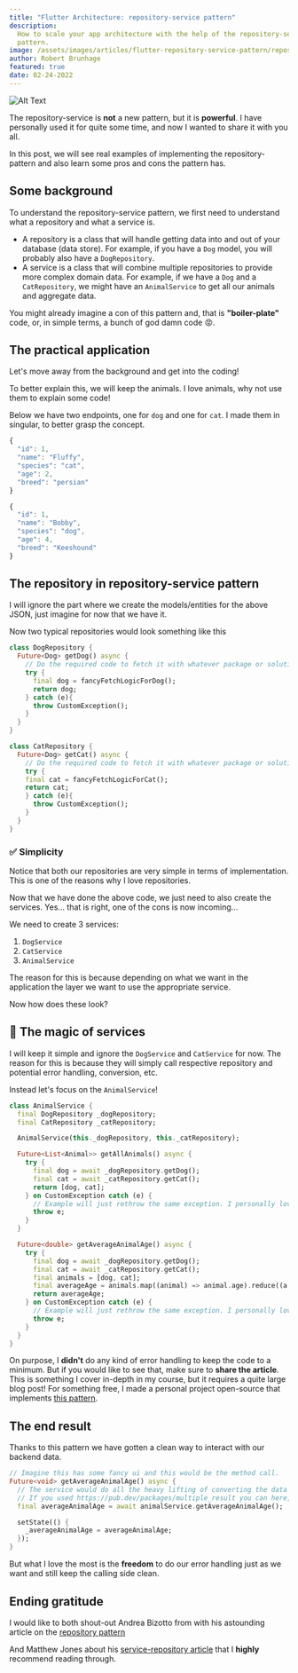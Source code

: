 ```yaml
---
title: "Flutter Architecture: repository-service pattern"
description:
  How to scale your app architecture with the help of the repository-service
  pattern.
image: /assets/images/articles/flutter-repository-service-pattern/repository-service-pattern.webp
author: Robert Brunhage
featured: true
date: 02-24-2022
---
```



![Alt Text](/assets/images/articles/flutter-repository-service-pattern/repository-service-pattern.webp)

The repository-service is **not** a new pattern, but it is **powerful**. I have
personally used it for quite some time, and now I wanted to share it with you
all.

In this post, we will see real examples of implementing the repository-pattern
and also learn some pros and cons the pattern has.

## Some background

To understand the repository-service pattern, we first need to understand what a
repository and what a service is.

- A repository is a class that will handle getting data into and out of your
  database (data store). For example, if you have a `Dog` model, you will
  probably also have a `DogRepository`.
- A service is a class that will combine multiple repositories to provide more
  complex domain data. For example, if we have a `Dog` and a `CatRepository`, we
  might have an `AnimalService` to get all our animals and aggregate data.

You might already imagine a con of this pattern and, that is **"boiler-plate"**
code, or, in simple terms, a bunch of god damn code 😡.

## The practical application

Let's move away from the background and get into the coding!

To better explain this, we will keep the animals. I love animals, why not use
them to explain some code!

Below we have two endpoints, one for `dog` and one for `cat`. I made them in
singular, to better grasp the concept.

```js
{
  "id": 1,
  "name": "Fluffy",
  "species": "cat",
  "age": 2,
  "breed": "persian"
}
```

```js
{
  "id": 1,
  "name": "Bobby",
  "species": "dog",
  "age": 4,
  "breed": "Keeshound"
}
```

## The repository in repository-service pattern

I will ignore the part where we create the models/entities for the above JSON,
just imagine for now that we have it.

Now two typical repositories would look something like this

```dart
class DogRepository {
  Future<Dog> getDog() async {
    // Do the required code to fetch it with whatever package or solution you want.
    try {
      final dog = fancyFetchLogicForDog();
      return dog;
    } catch (e){
      throw CustomException();
    }
  }
}
```

```dart
class CatRepository {
  Future<Dog> getCat() async {
    // Do the required code to fetch it with whatever package or solution you want.
    try {
    final cat = fancyFetchLogicForCat();
    return cat;
    } catch (e){
      throw CustomException();
    }
  }
}
```

### ✅ Simplicity

Notice that both our repositories are very simple in terms of implementation.
This is one of the reasons why I love repositories.

Now that we have done the above code, we just need to also create the services.
Yes... that is right, one of the cons is now incoming...

We need to create 3 services:

1. `DogService`
2. `CatService`
3. `AnimalService`

The reason for this is because depending on what we want in the application the
layer we want to use the appropriate service.

Now how does these look?

## 🧙 The magic of services

I will keep it simple and ignore the `DogService` and `CatService` for now. The
reason for this is because they will simply call respective repository and
potential error handling, conversion, etc.

Instead let's focus on the `AnimalService`!

```dart
class AnimalService {
  final DogRepository _dogRepository;
  final CatRepository _catRepository;

  AnimalService(this._dogRepository, this._catRepository);

  Future<List<Animal>> getAllAnimals() async {
    try {
      final dog = await _dogRepository.getDog();
      final cat = await _catRepository.getCat();
      return [dog, cat];
    } on CustomException catch (e) {
      // Example will just rethrow the same exception. I personally love using https://pub.dev/packages/multiple_result and return a custom failure.
      throw e;
    }
  }

  Future<double> getAverageAnimalAge() async {
    try {
      final dog = await _dogRepository.getDog();
      final cat = await _catRepository.getCat();
      final animals = [dog, cat];
      final averageAge = animals.map((animal) => animal.age).reduce((a, b) => a + b) / animals.length;
      return averageAge;
    } on CustomException catch (e) {
      // Example will just rethrow the same exception. I personally love using https://pub.dev/packages/multiple_result and return a custom failure.
      throw e;
    }
  }
}
```

On purpose, I **didn't** do any kind of error handling to keep the code to a
minimum. But if you would like to see that, make sure to **share the article**.
This is something I cover in-depth in my course, but it requires a quite large
blog post! For something free, I made a personal project open-source that
implements [this pattern](https://github.com/RobertBrunhage/budget_together).

<div className="blog_post_component">
  <emailSignup color={"var(--secondary-bg-color)"} />
</div>

## The end result

Thanks to this pattern we have gotten a clean way to interact with our backend
data.

```dart
// Imagine this has some fancy ui and this would be the method call.
Future<void> getAverageAnimalAge() async {
  // The service would do all the heavy lifting of converting the data to the required response.
  // If you used https://pub.dev/packages/multiple_result you can here, handle that failure.
  final averageAnimalAge = await animalService.getAverageAnimalAge();

  setState(() {
    _averageAnimalAge = averageAnimalAge;
  });
}
```

But what I love the most is the **freedom** to do our error handling just as we
want and still keep the calling side clean.

## Ending gratitude

I would like to both shout-out Andrea Bizotto from with his astounding article
on the
[repository pattern](https://codewithandrea.com/articles/flutter-repository-pattern/)

And Matthew Jones about his
[service-repository article](https://exceptionnotfound.net/the-repository-service-pattern-with-dependency-injection-and-asp-net-core/)
that I **highly** recommend reading through.

<div className="blog_post_component">
  <blogShareFooter message="Robert's new article about repository-service pattern in Flutter is great, highly recommend it!" />
</div>

